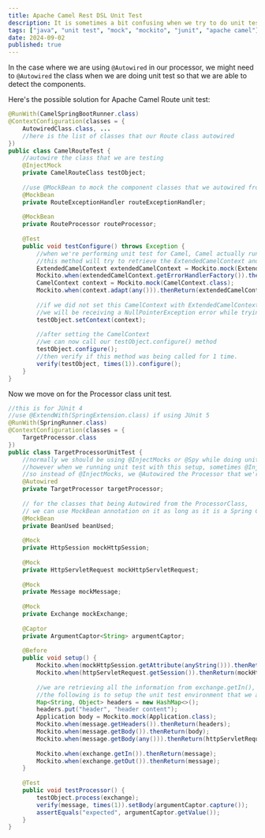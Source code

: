 ```yaml
---
title: Apache Camel Rest DSL Unit Test
description: It is sometimes a bit confusing when we try to do unit test for Apache Camel Rest DSL as the exchange passing in each processor could be different, so we create the processor in a separate class.
tags: ["java", "unit test", "mock", "mockito", "junit", "apache camel"]
date: 2024-09-02
published: true
---
```


In the case where we are using `@Autowired` in our processor, we might need to `@Autowired` the class when we are doing unit test so that we are able to detect the components.

Here's the possible solution for Apache Camel Route unit test:

```java
@RunWith(CamelSpringBootRunner.class)
@ContextConfiguration(classes = {
	AutowiredClass.class, ...
	//here is the list of classes that our Route class autowired
})
public class CamelRouteTest {
	//autowire the class that we are testing
	@InjectMock
	private CamelRouteClass testObject;
		
	//use @MockBean to mock the component classes that we autowired from the target testing class
	@MockBean
	private RouteExceptionHandler routeExceptionHandler;
		
	@MockBean
	private RouteProcessor routeProcessor;
	
	@Test
	public void testConfigure() throws Exception {
		//when we're performing unit test for Camel, Camel actually run an initParentAndErrorHandlerBuilder method that passed in our CamelContext, 
		//this method will try to retrieve the ExtendedCamelContext and getErrorHandlerFactory from it
		ExtendedCamelContext extendedCamelContext = Mockito.mock(ExtendedCamelContext.class);
		Mockito.when(extendedCamelContext.getErrorHandlerFactory()).thenReturn(Mockito.mock(ErrorHandlerBuilder.class));
		CamelContext context = Mockito.mock(CamelContext.class);
		Mockito.when(context.adapt(any())).thenReturn(extendedCamelContext);
		
		//if we did not set this CamelContext with ExtendedCamelContext and ErrorHandlerBuilder,
		//we will be receiving a NullPointerException error while trying to run the unit test
		testObject.setContext(context);
		
		//after setting the CamelContext
		//we can now call our testObject.configure() method
		testObject.configure();
		//then verify if this method was being called for 1 time.
		verify(testObject, times(1)).configure();
	}
}
```

Now we move on for the Processor class unit test.

```java
//this is for JUnit 4
//use @ExtendWith(SpringExtension.class) if using JUnit 5
@RunWith(SpringRunner.class)
@ContextConfiguration(classes = {
	TargetProcessor.class
})
public class TargetProcessorUnitTest {
	//normally we should be using @InjectMocks or @Spy while doing unit test,
	//however when we running unit test with this setup, sometimes @InjectMock was not able to detect the @MockBean that we declared in our unit test
	//so instead of @InjectMocks, we @Autowired the Processor that we're targetting to perform unit test
	@Autowired
	private TargetProcessor targetProcessor;
		
	// for the classes that being Autowired from the ProcessorClass, 
	// we can use MockBean annotation on it as long as it is a Spring Component
	@MockBean
	private BeanUsed beanUsed;
		
	@Mock
	private HttpSession mockHttpSession;
		
	@Mock
	private HttpServletRequest mockHttpServletRequest;
		
	@Mock
	private Message mockMessage;
		
	@Mock
	private Exchange mockExchange;
		
	@Captor
	private ArgumentCaptor<String> argumentCaptor;
		
	@Before
	public void setup() {
		Mockito.when(mockHttpSession.getAttribute(anyString())).thenReturn("attribute");
		Mockito.when(httpServletRequest.getSession()).thenReturn(mockHttpSession);
				
		//we are retrieving all the information from exchange.getIn(),
		//the following is to setup the unit test environment that we are expecting
		Map<String, Object> headers = new HashMap<>();
		headers.put("header", "header content");
		Application body = Mockito.mock(Application.class);
		Mockito.when(message.getHeaders()).thenReturn(headers);
		Mockito.when(message.getBody()).thenReturn(body);
		Mockito.when(message.getBody(any())).thenReturn(httpServletRequest);
		
		Mockito.when(exchange.getIn()).thenReturn(message);
		Mockito.when(exchange.getOut()).thenReturn(message);
	}
		
	@Test
	public void testProcessor() {
		testObject.process(exchange);
		verify(message, times(1)).setBody(argumentCaptor.capture());
		assertEquals("expected", argumentCaptor.getValue());
	}
}
```